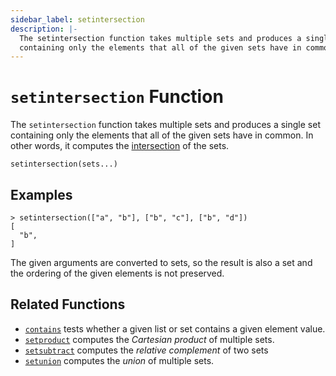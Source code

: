 ```yaml
---
sidebar_label: setintersection
description: |-
  The setintersection function takes multiple sets and produces a single set
  containing only the elements that all of the given sets have in common.
---
```


# `setintersection` Function

The `setintersection` function takes multiple sets and produces a single set
containing only the elements that all of the given sets have in common.
In other words, it computes the
[intersection](https://en.wikipedia.org/wiki/Intersection_\(set_theory\)) of the sets.

```hcl
setintersection(sets...)
```

## Examples

```
> setintersection(["a", "b"], ["b", "c"], ["b", "d"])
[
  "b",
]
```

The given arguments are converted to sets, so the result is also a set and
the ordering of the given elements is not preserved.

## Related Functions

* [`contains`](/docs/language/functions/contains) tests whether a given list or set contains
  a given element value.
* [`setproduct`](/docs/language/functions/setproduct) computes the _Cartesian product_ of multiple
  sets.
* [`setsubtract`](/docs/language/functions/setsubtract) computes the _relative complement_ of two sets
* [`setunion`](/docs/language/functions/setunion) computes the _union_ of
  multiple sets.
